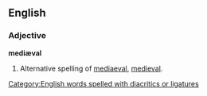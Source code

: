==English==
===Adjective===
'''mediæval'''

# Alternative spelling of [[mediaeval]], [[medieval]].

[[Category:English words spelled with diacritics or ligatures]]